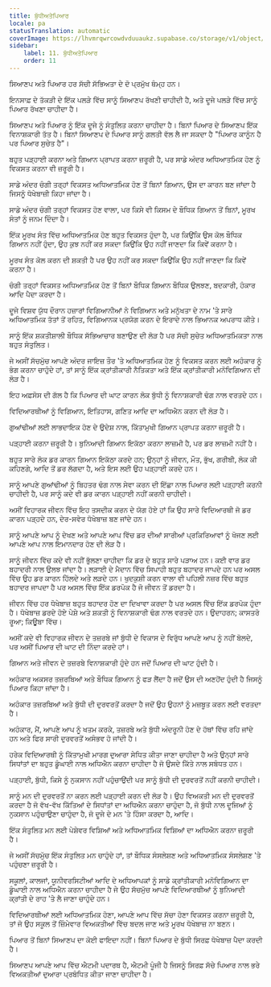 ```yaml
---
title: ਬੁੱਧੀਅਤੇਪਿਆਰ
locale: pa
statusTranslation: automatic
coverImage: https://lhvmrqwrcowdvduuaukz.supabase.co/storage/v1/object/public/strapi-uploads/small_cover-educacion-fundamental.webp-2d51a7828a2b1309555be27f7e2a61a0.webp
sidebar:
    label: 11. ਬੁੱਧੀਅਤੇਪਿਆਰ
    order: 11
---
```

ਸਿਆਣਪ ਅਤੇ ਪਿਆਰ ਹਰ ਸੱਚੀ ਸੱਭਿਅਤਾ ਦੇ ਦੋ ਪ੍ਰਮੁੱਖ ਥੰਮ੍ਹ ਹਨ।

ਇਨਸਾਫ਼ ਦੇ ਤੱਕੜੀ ਦੇ ਇੱਕ ਪਲੜੇ ਵਿੱਚ ਸਾਨੂੰ ਸਿਆਣਪ ਰੱਖਣੀ ਚਾਹੀਦੀ ਹੈ, ਅਤੇ ਦੂਜੇ ਪਲੜੇ ਵਿੱਚ ਸਾਨੂੰ ਪਿਆਰ ਰੱਖਣਾ ਚਾਹੀਦਾ ਹੈ।

ਸਿਆਣਪ ਅਤੇ ਪਿਆਰ ਨੂੰ ਇੱਕ ਦੂਜੇ ਨੂੰ ਸੰਤੁਲਿਤ ਕਰਨਾ ਚਾਹੀਦਾ ਹੈ। ਬਿਨਾਂ ਪਿਆਰ ਦੇ ਸਿਆਣਪ ਇੱਕ ਵਿਨਾਸ਼ਕਾਰੀ ਤੱਤ ਹੈ। ਬਿਨਾਂ ਸਿਆਣਪ ਦੇ ਪਿਆਰ ਸਾਨੂੰ ਗਲਤੀ ਵੱਲ ਲੈ ਜਾ ਸਕਦਾ ਹੈ "ਪਿਆਰ ਕਾਨੂੰਨ ਹੈ ਪਰ ਪਿਆਰ ਸੁਚੇਤ ਹੈ"।

ਬਹੁਤ ਪੜ੍ਹਾਈ ਕਰਨਾ ਅਤੇ ਗਿਆਨ ਪ੍ਰਾਪਤ ਕਰਨਾ ਜ਼ਰੂਰੀ ਹੈ, ਪਰ ਸਾਡੇ ਅੰਦਰ ਅਧਿਆਤਮਿਕ ਹੋਣ ਨੂੰ ਵਿਕਸਤ ਕਰਨਾ ਵੀ ਜ਼ਰੂਰੀ ਹੈ।

ਸਾਡੇ ਅੰਦਰ ਚੰਗੀ ਤਰ੍ਹਾਂ ਵਿਕਸਤ ਅਧਿਆਤਮਿਕ ਹੋਣ ਤੋਂ ਬਿਨਾਂ ਗਿਆਨ, ਉਸ ਦਾ ਕਾਰਨ ਬਣ ਜਾਂਦਾ ਹੈ ਜਿਸਨੂੰ ਧੋਖੇਬਾਜ਼ੀ ਕਿਹਾ ਜਾਂਦਾ ਹੈ।

ਸਾਡੇ ਅੰਦਰ ਚੰਗੀ ਤਰ੍ਹਾਂ ਵਿਕਸਤ ਹੋਣ ਵਾਲਾ, ਪਰ ਕਿਸੇ ਵੀ ਕਿਸਮ ਦੇ ਬੌਧਿਕ ਗਿਆਨ ਤੋਂ ਬਿਨਾਂ, ਮੂਰਖ ਸੰਤਾਂ ਨੂੰ ਜਨਮ ਦਿੰਦਾ ਹੈ।

ਇੱਕ ਮੂਰਖ ਸੰਤ ਵਿੱਚ ਅਧਿਆਤਮਿਕ ਹੋਣ ਬਹੁਤ ਵਿਕਸਤ ਹੁੰਦਾ ਹੈ, ਪਰ ਕਿਉਂਕਿ ਉਸ ਕੋਲ ਬੌਧਿਕ ਗਿਆਨ ਨਹੀਂ ਹੁੰਦਾ, ਉਹ ਕੁਝ ਨਹੀਂ ਕਰ ਸਕਦਾ ਕਿਉਂਕਿ ਉਹ ਨਹੀਂ ਜਾਣਦਾ ਕਿ ਕਿਵੇਂ ਕਰਨਾ ਹੈ।

ਮੂਰਖ ਸੰਤ ਕੋਲ ਕਰਨ ਦੀ ਸ਼ਕਤੀ ਹੈ ਪਰ ਉਹ ਨਹੀਂ ਕਰ ਸਕਦਾ ਕਿਉਂਕਿ ਉਹ ਨਹੀਂ ਜਾਣਦਾ ਕਿ ਕਿਵੇਂ ਕਰਨਾ ਹੈ।

ਚੰਗੀ ਤਰ੍ਹਾਂ ਵਿਕਸਤ ਅਧਿਆਤਮਿਕ ਹੋਣ ਤੋਂ ਬਿਨਾਂ ਬੌਧਿਕ ਗਿਆਨ ਬੌਧਿਕ ਉਲਝਣ, ਬਦਕਾਰੀ, ਹੰਕਾਰ ਆਦਿ ਪੈਦਾ ਕਰਦਾ ਹੈ।

ਦੂਜੇ ਵਿਸ਼ਵ ਯੁੱਧ ਦੌਰਾਨ ਹਜ਼ਾਰਾਂ ਵਿਗਿਆਨੀਆਂ ਨੇ ਵਿਗਿਆਨ ਅਤੇ ਮਨੁੱਖਤਾ ਦੇ ਨਾਮ 'ਤੇ ਸਾਰੇ ਅਧਿਆਤਮਿਕ ਤੱਤਾਂ ਤੋਂ ਰਹਿਤ, ਵਿਗਿਆਨਕ ਪ੍ਰਯੋਗ ਕਰਨ ਦੇ ਇਰਾਦੇ ਨਾਲ ਭਿਆਨਕ ਅਪਰਾਧ ਕੀਤੇ।

ਸਾਨੂੰ ਇੱਕ ਸ਼ਕਤੀਸ਼ਾਲੀ ਬੌਧਿਕ ਸੱਭਿਆਚਾਰ ਬਣਾਉਣ ਦੀ ਲੋੜ ਹੈ ਪਰ ਸੱਚੀ ਸੁਚੇਤ ਅਧਿਆਤਮਿਕਤਾ ਨਾਲ ਬਹੁਤ ਸੰਤੁਲਿਤ।

ਜੇ ਅਸੀਂ ਸੱਚਮੁੱਚ ਆਪਣੇ ਅੰਦਰ ਜਾਇਜ਼ ਤੌਰ 'ਤੇ ਅਧਿਆਤਮਿਕ ਹੋਣ ਨੂੰ ਵਿਕਸਤ ਕਰਨ ਲਈ ਅਹੰਕਾਰ ਨੂੰ ਭੰਗ ਕਰਨਾ ਚਾਹੁੰਦੇ ਹਾਂ, ਤਾਂ ਸਾਨੂੰ ਇੱਕ ਕ੍ਰਾਂਤੀਕਾਰੀ ਨੈਤਿਕਤਾ ਅਤੇ ਇੱਕ ਕ੍ਰਾਂਤੀਕਾਰੀ ਮਨੋਵਿਗਿਆਨ ਦੀ ਲੋੜ ਹੈ।

ਇਹ ਅਫ਼ਸੋਸ ਦੀ ਗੱਲ ਹੈ ਕਿ ਪਿਆਰ ਦੀ ਘਾਟ ਕਾਰਨ ਲੋਕ ਬੁੱਧੀ ਨੂੰ ਵਿਨਾਸ਼ਕਾਰੀ ਢੰਗ ਨਾਲ ਵਰਤਦੇ ਹਨ।

ਵਿਦਿਆਰਥੀਆਂ ਨੂੰ ਵਿਗਿਆਨ, ਇਤਿਹਾਸ, ਗਣਿਤ ਆਦਿ ਦਾ ਅਧਿਐਨ ਕਰਨ ਦੀ ਲੋੜ ਹੈ।

ਗੁਆਂਢੀਆਂ ਲਈ ਲਾਭਦਾਇਕ ਹੋਣ ਦੇ ਉਦੇਸ਼ ਨਾਲ, ਕਿੱਤਾਮੁਖੀ ਗਿਆਨ ਪ੍ਰਾਪਤ ਕਰਨਾ ਜ਼ਰੂਰੀ ਹੈ।

ਪੜ੍ਹਾਈ ਕਰਨਾ ਜ਼ਰੂਰੀ ਹੈ। ਬੁਨਿਆਦੀ ਗਿਆਨ ਇਕੱਠਾ ਕਰਨਾ ਲਾਜ਼ਮੀ ਹੈ, ਪਰ ਡਰ ਲਾਜ਼ਮੀ ਨਹੀਂ ਹੈ।

ਬਹੁਤ ਸਾਰੇ ਲੋਕ ਡਰ ਕਾਰਨ ਗਿਆਨ ਇਕੱਠਾ ਕਰਦੇ ਹਨ; ਉਨ੍ਹਾਂ ਨੂੰ ਜੀਵਨ, ਮੌਤ, ਭੁੱਖ, ਗਰੀਬੀ, ਲੋਕ ਕੀ ਕਹਿਣਗੇ, ਆਦਿ ਤੋਂ ਡਰ ਲੱਗਦਾ ਹੈ, ਅਤੇ ਇਸ ਲਈ ਉਹ ਪੜ੍ਹਾਈ ਕਰਦੇ ਹਨ।

ਸਾਨੂੰ ਆਪਣੇ ਗੁਆਂਢੀਆਂ ਨੂੰ ਬਿਹਤਰ ਢੰਗ ਨਾਲ ਸੇਵਾ ਕਰਨ ਦੀ ਇੱਛਾ ਨਾਲ ਪਿਆਰ ਲਈ ਪੜ੍ਹਾਈ ਕਰਨੀ ਚਾਹੀਦੀ ਹੈ, ਪਰ ਸਾਨੂੰ ਕਦੇ ਵੀ ਡਰ ਕਾਰਨ ਪੜ੍ਹਾਈ ਨਹੀਂ ਕਰਨੀ ਚਾਹੀਦੀ।

ਅਸੀਂ ਵਿਹਾਰਕ ਜੀਵਨ ਵਿੱਚ ਇਹ ਤਸਦੀਕ ਕਰਨ ਦੇ ਯੋਗ ਹੋਏ ਹਾਂ ਕਿ ਉਹ ਸਾਰੇ ਵਿਦਿਆਰਥੀ ਜੋ ਡਰ ਕਾਰਨ ਪੜ੍ਹਦੇ ਹਨ, ਦੇਰ-ਸਵੇਰ ਧੋਖੇਬਾਜ਼ ਬਣ ਜਾਂਦੇ ਹਨ।

ਸਾਨੂੰ ਆਪਣੇ ਆਪ ਨੂੰ ਦੇਖਣ ਅਤੇ ਆਪਣੇ ਆਪ ਵਿੱਚ ਡਰ ਦੀਆਂ ਸਾਰੀਆਂ ਪ੍ਰਕਿਰਿਆਵਾਂ ਨੂੰ ਖੋਜਣ ਲਈ ਆਪਣੇ ਆਪ ਨਾਲ ਇਮਾਨਦਾਰ ਹੋਣ ਦੀ ਲੋੜ ਹੈ।

ਸਾਨੂੰ ਜੀਵਨ ਵਿੱਚ ਕਦੇ ਵੀ ਨਹੀਂ ਭੁੱਲਣਾ ਚਾਹੀਦਾ ਕਿ ਡਰ ਦੇ ਬਹੁਤ ਸਾਰੇ ਪੜਾਅ ਹਨ। ਕਈ ਵਾਰ ਡਰ ਬਹਾਦਰੀ ਨਾਲ ਉਲਝ ਜਾਂਦਾ ਹੈ। ਲੜਾਈ ਦੇ ਮੈਦਾਨ ਵਿੱਚ ਸਿਪਾਹੀ ਬਹੁਤ ਬਹਾਦਰ ਜਾਪਦੇ ਹਨ ਪਰ ਅਸਲ ਵਿੱਚ ਉਹ ਡਰ ਕਾਰਨ ਹਿੱਲਦੇ ਅਤੇ ਲੜਦੇ ਹਨ। ਖੁਦਕੁਸ਼ੀ ਕਰਨ ਵਾਲਾ ਵੀ ਪਹਿਲੀ ਨਜ਼ਰ ਵਿੱਚ ਬਹੁਤ ਬਹਾਦਰ ਜਾਪਦਾ ਹੈ ਪਰ ਅਸਲ ਵਿੱਚ ਇੱਕ ਡਰਪੋਕ ਹੈ ਜੋ ਜੀਵਨ ਤੋਂ ਡਰਦਾ ਹੈ।

ਜੀਵਨ ਵਿੱਚ ਹਰ ਧੋਖੇਬਾਜ਼ ਬਹੁਤ ਬਹਾਦਰ ਹੋਣ ਦਾ ਦਿਖਾਵਾ ਕਰਦਾ ਹੈ ਪਰ ਅਸਲ ਵਿੱਚ ਇੱਕ ਡਰਪੋਕ ਹੁੰਦਾ ਹੈ। ਧੋਖੇਬਾਜ਼ ਡਰਦੇ ਹੋਏ ਪੇਸ਼ੇ ਅਤੇ ਸ਼ਕਤੀ ਨੂੰ ਵਿਨਾਸ਼ਕਾਰੀ ਢੰਗ ਨਾਲ ਵਰਤਦੇ ਹਨ। ਉਦਾਹਰਨ; ਕਾਸਤਰੋ ਰੂਆ; ਕਿਊਬਾ ਵਿੱਚ।

ਅਸੀਂ ਕਦੇ ਵੀ ਵਿਹਾਰਕ ਜੀਵਨ ਦੇ ਤਜ਼ਰਬੇ ਜਾਂ ਬੁੱਧੀ ਦੇ ਵਿਕਾਸ ਦੇ ਵਿਰੁੱਧ ਆਪਣੇ ਆਪ ਨੂੰ ਨਹੀਂ ਬੋਲਦੇ, ਪਰ ਅਸੀਂ ਪਿਆਰ ਦੀ ਘਾਟ ਦੀ ਨਿੰਦਾ ਕਰਦੇ ਹਾਂ।

ਗਿਆਨ ਅਤੇ ਜੀਵਨ ਦੇ ਤਜ਼ਰਬੇ ਵਿਨਾਸ਼ਕਾਰੀ ਹੁੰਦੇ ਹਨ ਜਦੋਂ ਪਿਆਰ ਦੀ ਘਾਟ ਹੁੰਦੀ ਹੈ।

ਅਹੰਕਾਰ ਅਕਸਰ ਤਜ਼ਰਬਿਆਂ ਅਤੇ ਬੌਧਿਕ ਗਿਆਨ ਨੂੰ ਫੜ ਲੈਂਦਾ ਹੈ ਜਦੋਂ ਉਸ ਦੀ ਅਣਹੋਂਦ ਹੁੰਦੀ ਹੈ ਜਿਸਨੂੰ ਪਿਆਰ ਕਿਹਾ ਜਾਂਦਾ ਹੈ।

ਅਹੰਕਾਰ ਤਜ਼ਰਬਿਆਂ ਅਤੇ ਬੁੱਧੀ ਦੀ ਦੁਰਵਰਤੋਂ ਕਰਦਾ ਹੈ ਜਦੋਂ ਉਹ ਉਹਨਾਂ ਨੂੰ ਮਜ਼ਬੂਤ ਕਰਨ ਲਈ ਵਰਤਦਾ ਹੈ।

ਅਹੰਕਾਰ, ਮੈਂ, ਆਪਣੇ ਆਪ ਨੂੰ ਖਤਮ ਕਰਕੇ, ਤਜ਼ਰਬੇ ਅਤੇ ਬੁੱਧੀ ਅੰਦਰੂਨੀ ਹੋਣ ਦੇ ਹੱਥਾਂ ਵਿੱਚ ਰਹਿ ਜਾਂਦੇ ਹਨ ਅਤੇ ਫਿਰ ਸਾਰੀ ਦੁਰਵਰਤੋਂ ਅਸੰਭਵ ਹੋ ਜਾਂਦੀ ਹੈ।

ਹਰੇਕ ਵਿਦਿਆਰਥੀ ਨੂੰ ਕਿੱਤਾਮੁਖੀ ਮਾਰਗ ਦੁਆਰਾ ਸੇਧਿਤ ਕੀਤਾ ਜਾਣਾ ਚਾਹੀਦਾ ਹੈ ਅਤੇ ਉਨ੍ਹਾਂ ਸਾਰੇ ਸਿਧਾਂਤਾਂ ਦਾ ਬਹੁਤ ਡੂੰਘਾਈ ਨਾਲ ਅਧਿਐਨ ਕਰਨਾ ਚਾਹੀਦਾ ਹੈ ਜੋ ਉਸਦੇ ਕਿੱਤੇ ਨਾਲ ਸਬੰਧਤ ਹਨ।

ਪੜ੍ਹਾਈ, ਬੁੱਧੀ, ਕਿਸੇ ਨੂੰ ਨੁਕਸਾਨ ਨਹੀਂ ਪਹੁੰਚਾਉਂਦੀ ਪਰ ਸਾਨੂੰ ਬੁੱਧੀ ਦੀ ਦੁਰਵਰਤੋਂ ਨਹੀਂ ਕਰਨੀ ਚਾਹੀਦੀ।

ਸਾਨੂੰ ਮਨ ਦੀ ਦੁਰਵਰਤੋਂ ਨਾ ਕਰਨ ਲਈ ਪੜ੍ਹਾਈ ਕਰਨ ਦੀ ਲੋੜ ਹੈ। ਉਹ ਵਿਅਕਤੀ ਮਨ ਦੀ ਦੁਰਵਰਤੋਂ ਕਰਦਾ ਹੈ ਜੋ ਵੱਖ-ਵੱਖ ਕਿੱਤਿਆਂ ਦੇ ਸਿਧਾਂਤਾਂ ਦਾ ਅਧਿਐਨ ਕਰਨਾ ਚਾਹੁੰਦਾ ਹੈ, ਜੋ ਬੁੱਧੀ ਨਾਲ ਦੂਜਿਆਂ ਨੂੰ ਨੁਕਸਾਨ ਪਹੁੰਚਾਉਣਾ ਚਾਹੁੰਦਾ ਹੈ, ਜੋ ਦੂਜੇ ਦੇ ਮਨ 'ਤੇ ਹਿੰਸਾ ਕਰਦਾ ਹੈ, ਆਦਿ।

ਇੱਕ ਸੰਤੁਲਿਤ ਮਨ ਲਈ ਪੇਸ਼ੇਵਰ ਵਿਸ਼ਿਆਂ ਅਤੇ ਅਧਿਆਤਮਿਕ ਵਿਸ਼ਿਆਂ ਦਾ ਅਧਿਐਨ ਕਰਨਾ ਜ਼ਰੂਰੀ ਹੈ।

ਜੇ ਅਸੀਂ ਸੱਚਮੁੱਚ ਇੱਕ ਸੰਤੁਲਿਤ ਮਨ ਚਾਹੁੰਦੇ ਹਾਂ, ਤਾਂ ਬੌਧਿਕ ਸੰਸਲੇਸ਼ਣ ਅਤੇ ਅਧਿਆਤਮਿਕ ਸੰਸਲੇਸ਼ਣ 'ਤੇ ਪਹੁੰਚਣਾ ਜ਼ਰੂਰੀ ਹੈ।

ਸਕੂਲਾਂ, ਕਾਲਜਾਂ, ਯੂਨੀਵਰਸਿਟੀਆਂ ਆਦਿ ਦੇ ਅਧਿਆਪਕਾਂ ਨੂੰ ਸਾਡੇ ਕ੍ਰਾਂਤੀਕਾਰੀ ਮਨੋਵਿਗਿਆਨ ਦਾ ਡੂੰਘਾਈ ਨਾਲ ਅਧਿਐਨ ਕਰਨਾ ਚਾਹੀਦਾ ਹੈ ਜੇ ਉਹ ਸੱਚਮੁੱਚ ਆਪਣੇ ਵਿਦਿਆਰਥੀਆਂ ਨੂੰ ਬੁਨਿਆਦੀ ਕ੍ਰਾਂਤੀ ਦੇ ਰਾਹ 'ਤੇ ਲੈ ਜਾਣਾ ਚਾਹੁੰਦੇ ਹਨ।

ਵਿਦਿਆਰਥੀਆਂ ਲਈ ਅਧਿਆਤਮਿਕ ਹੋਣਾ, ਆਪਣੇ ਆਪ ਵਿੱਚ ਸੱਚਾ ਹੋਣਾ ਵਿਕਸਤ ਕਰਨਾ ਜ਼ਰੂਰੀ ਹੈ, ਤਾਂ ਜੋ ਉਹ ਸਕੂਲ ਤੋਂ ਜ਼ਿੰਮੇਵਾਰ ਵਿਅਕਤੀਆਂ ਵਿੱਚ ਬਦਲ ਜਾਣ ਅਤੇ ਮੂਰਖ ਧੋਖੇਬਾਜ਼ ਨਾ ਬਣਨ।

ਪਿਆਰ ਤੋਂ ਬਿਨਾਂ ਸਿਆਣਪ ਦਾ ਕੋਈ ਫਾਇਦਾ ਨਹੀਂ। ਬਿਨਾਂ ਪਿਆਰ ਦੇ ਬੁੱਧੀ ਸਿਰਫ਼ ਧੋਖੇਬਾਜ਼ ਪੈਦਾ ਕਰਦੀ ਹੈ।

ਸਿਆਣਪ ਆਪਣੇ ਆਪ ਵਿੱਚ ਐਟਮੀ ਪਦਾਰਥ ਹੈ, ਐਟਮੀ ਪੂੰਜੀ ਹੈ ਜਿਸਨੂੰ ਸਿਰਫ਼ ਸੱਚੇ ਪਿਆਰ ਨਾਲ ਭਰੇ ਵਿਅਕਤੀਆਂ ਦੁਆਰਾ ਪ੍ਰਬੰਧਿਤ ਕੀਤਾ ਜਾਣਾ ਚਾਹੀਦਾ ਹੈ।

